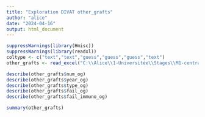 ---
title: "Exploration DIVAT other_grafts"
author: "alice"
date: "2024-04-16"
output: html_document
---

```{r}
suppressWarnings(library(Hmisc))
suppressWarnings(library(readxl))
coltype <- c("text","text","guess","guess","guess","text")
other_grafts <- read_excel("C:\\Alice\\1-Universitée\\Stages\\M1-centrale\\DATAS\\ALICE_DATAS\\ALL_VARIABLES_KiTGENIE2024.xlsx", sheet = "other_grafts",na = "NA",col_types = coltype)
```

```{r}
describe(other_grafts$num_og)
describe(other_grafts$year_og)
describe(other_grafts$type_og)
describe(other_grafts$fail_og)
describe(other_grafts$fail_immuno_og)
```


```{r}
summary(other_grafts)
```


